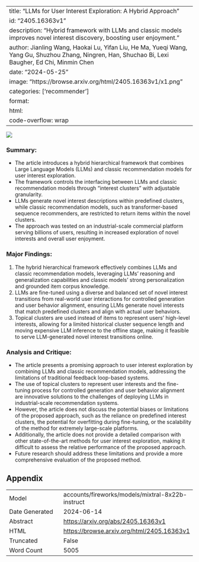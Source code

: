 
---
title: "LLMs for User Interest Exploration: A Hybrid Approach"
id: "2405.16363v1"
description: "Hybrid framework with LLMs and classic models improves novel interest discovery, boosting user enjoyment."
author: Jianling Wang, Haokai Lu, Yifan Liu, He Ma, Yueqi Wang, Yang Gu, Shuzhou Zhang, Ningren, Han, Shuchao Bi, Lexi Baugher, Ed Chi, Minmin Chen
date: "2024-05-25"
image: "https://browse.arxiv.org/html/2405.16363v1/x1.png"
categories: ['recommender']
format:
  html:
    code-overflow: wrap
---

![](https://browse.arxiv.org/html/2405.16363v1/x1.png)

### Summary:

* The article introduces a hybrid hierarchical framework that combines Large Language Models (LLMs) and classic recommendation models for user interest exploration.
* The framework controls the interfacing between LLMs and classic recommendation models through "interest clusters" with adjustable granularity.
* LLMs generate novel interest descriptions within predefined clusters, while classic recommendation models, such as transformer-based sequence recommenders, are restricted to return items within the novel clusters.
* The approach was tested on an industrial-scale commercial platform serving billions of users, resulting in increased exploration of novel interests and overall user enjoyment.

### Major Findings:

1. The hybrid hierarchical framework effectively combines LLMs and classic recommendation models, leveraging LLMs' reasoning and generalization capabilities and classic models' strong personalization and grounded item corpus knowledge.
2. LLMs are fine-tuned using a diverse and balanced set of novel interest transitions from real-world user interactions for controlled generation and user behavior alignment, ensuring LLMs generate novel interests that match predefined clusters and align with actual user behaviors.
3. Topical clusters are used instead of items to represent users' high-level interests, allowing for a limited historical cluster sequence length and moving expensive LLM inference to the offline stage, making it feasible to serve LLM-generated novel interest transitions online.

### Analysis and Critique:

* The article presents a promising approach to user interest exploration by combining LLMs and classic recommendation models, addressing the limitations of traditional feedback loop-based systems.
* The use of topical clusters to represent user interests and the fine-tuning process for controlled generation and user behavior alignment are innovative solutions to the challenges of deploying LLMs in industrial-scale recommendation systems.
* However, the article does not discuss the potential biases or limitations of the proposed approach, such as the reliance on predefined interest clusters, the potential for overfitting during fine-tuning, or the scalability of the method for extremely large-scale platforms.
* Additionally, the article does not provide a detailed comparison with other state-of-the-art methods for user interest exploration, making it difficult to assess the relative performance of the proposed approach.
* Future research should address these limitations and provide a more comprehensive evaluation of the proposed method.

## Appendix

|          |          |
|----------|----------|
| Model     | accounts/fireworks/models/mixtral-8x22b-instruct       |
| Date Generated     | 2024-06-14       |
| Abstract | [https://arxiv.org/abs/2405.16363v1](https://arxiv.org/abs/2405.16363v1)        |
| HTML     | [https://browse.arxiv.org/html/2405.16363v1](https://browse.arxiv.org/html/2405.16363v1)       |
| Truncated       | False       |
| Word Count       | 5005       |